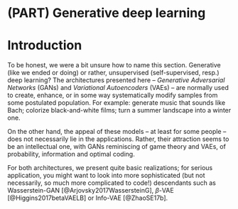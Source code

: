 # (PART) Generative deep learning {.unnumbered}

# Introduction {#generative-intro .unnumbered}

To be honest, we were a bit unsure how to name this section. Generative (like we ended or doing) or rather, unsupervised
(self-supervised, resp.) deep learning? The architectures presented here -- *Generative Adversarial Networks* (GANs) and
*Variational Autoencoders* (VAEs) -- are normally used to create, enhance, or in some way systematically modify samples from
some postulated population. For example: generate music that sounds like Bach; colorize black-and-white films; turn a summer
landscape into a winter one.

On the other hand, the appeal of these models -- at least for some people -- does not necessarily lie in the applications.
Rather, their attraction seems to be an intellectual one, with GANs reminiscing of game theory and VAEs, of probability,
information and optimal coding.

For both architectures, we present quite basic realizations; for serious application, you might want to look into more
sophisticated (but not necessarily, so much more complicated to code!) descendants such as Wasserstein-GAN
[@Arjovsky2017WassersteinG], $\beta$-VAE [@Higgins2017betaVAELB] or Info-VAE [@ZhaoSE17b].
